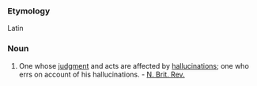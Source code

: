 ===Etymology===
Latin
===Noun===
#One whose [[judgment]] and acts are affected by [[hallucination]]s; one who errs on account of his hallucinations. - [[N. Brit. Rev.]]